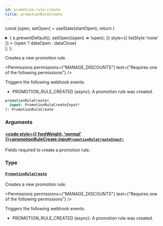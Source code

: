 ```yaml
---
id: promotion-rule-create
title: promotionRuleCreate
---
```






const [open, setOpen] = useState(startOpen);
return (
<details {...(open ? { open: true } : {})} className="details" style={{ border:'none', boxShadow:'none', background:'var(--ifm-background-color)' }}>
<summary
onClick={(e) => {
e.preventDefault();
setOpen((open) => !open);
}}
style={{ listStyle:'none' }} >
{open ? dataOpen : dataClose}
</summary>
{open && children}
</details>
);
};

Creates a new promotion rule.


<Permissions permissions={"MANAGE_DISCOUNTS"} text={"Requires one of the following permissions"} />


Triggers the following webhook events:

- PROMOTION_RULE_CREATED (async): A promotion rule was created.

```graphql
promotionRuleCreate(
  input: PromotionRuleCreateInput!
): PromotionRuleCreate
```

### Arguments

#### [<code style={{ fontWeight: 'normal' }}>promotionRuleCreate.<b>input</b></code>](#)<Bullet />[`PromotionRuleCreateInput!`](../../../api-reference/miscellaneous/inputs/promotion-rule-create-input.mdx) <Badge class="badge badge--secondary" text="non-null"/> <Badge class="badge badge--secondary" text="input"/> <Badge class="badge badge--secondary" text="miscellaneous"/>

Fields required to create a promotion rule.

### Type

#### [`PromotionRuleCreate`](../../../api-reference/discounts/objects/promotion-rule-create.mdx) <Badge class="badge badge--secondary" text="object"/> <Badge class="badge badge--secondary" text="discounts"/>

Creates a new promotion rule.


<Permissions permissions={"MANAGE_DISCOUNTS"} text={"Requires one of the following permissions"} />


Triggers the following webhook events:

- PROMOTION_RULE_CREATED (async): A promotion rule was created.

